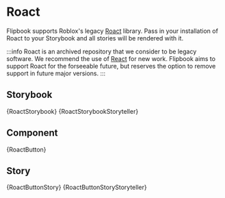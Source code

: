 

# Roact

Flipbook supports Roblox's legacy [Roact](https://github.com/roblox/roact) library. Pass in your installation of Roact to your Storybook and all stories will be rendered with it.

:::info
Roact is an archived repository that we consider to be legacy software. We recommend the use of [React](/docs/frameworks/react) for new work. Flipbook aims to support Roact for the forseeable future, but reserves the option to remove support in future major versions.
:::

## Storybook

<Tabs groupId="main">
	<TabItem value="default" label="Default" default>
		<CodeBlock language="lua" title="Project/Roact.storybook.luau">
			{RoactStorybook}
		</CodeBlock>
	</TabItem>
	<TabItem value="storyteller" label="Storyteller">
		<CodeBlock language="lua" title="Project/Roact.storybook.luau">
			{RoactStorybookStoryteller}
		</CodeBlock>
	</TabItem>
</Tabs>

## Component

<CodeBlock language="lua" title="Project/Components/Button.luau">
	{RoactButton}
</CodeBlock>

## Story

<Tabs groupId="main">
	<TabItem value="default" label="Default" default>
		<CodeBlock language="lua" title="Project/Components/Button.story.luau">
			{RoactButtonStory}
		</CodeBlock>
	</TabItem>
	<TabItem value="storyteller" label="Storyteller">
		<CodeBlock language="lua" title="Project/Components/Button.story.luau">
			{RoactButtonStoryStoryteller}
		</CodeBlock>
	</TabItem>
</Tabs>
